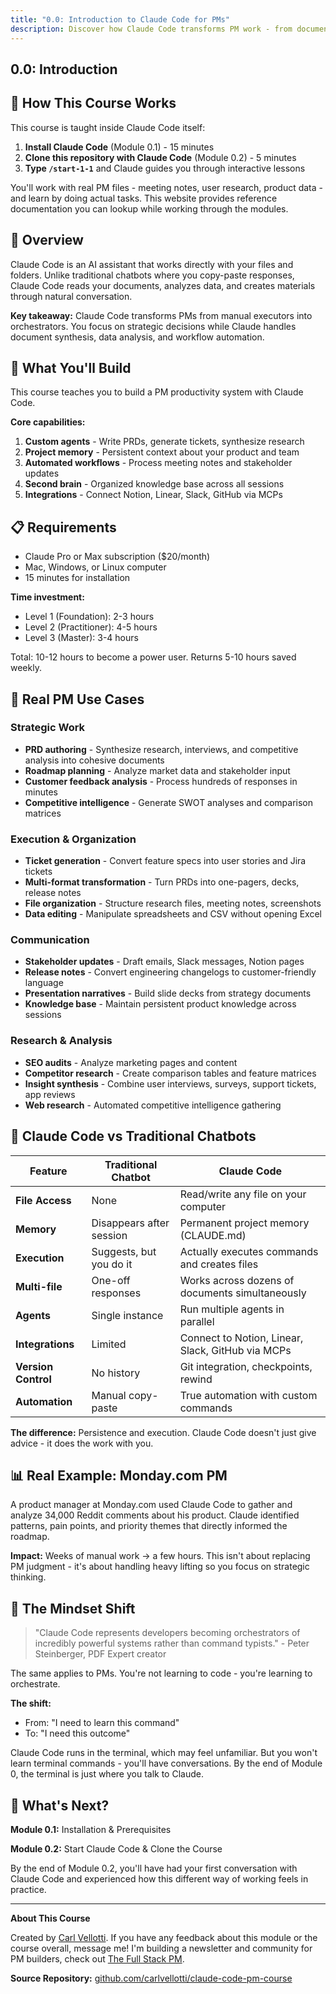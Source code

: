 ```yaml
---
title: "0.0: Introduction to Claude Code for PMs"
description: Discover how Claude Code transforms PM work - from documentation to data analysis
---
```


## 0.0: Introduction

## 🚀 How This Course Works

This course is taught inside Claude Code itself:

1. **Install Claude Code** (Module 0.1) - 15 minutes
2. **Clone this repository with Claude Code** (Module 0.2) - 5 minutes
3. **Type `/start-1-1`** and Claude guides you through interactive lessons

You'll work with real PM files - meeting notes, user research, product data - and learn by doing actual tasks. This website provides reference documentation you can lookup while working through the modules.

## 📖 Overview

Claude Code is an AI assistant that works directly with your files and folders. Unlike traditional chatbots where you copy-paste responses, Claude Code reads your documents, analyzes data, and creates materials through natural conversation.

**Key takeaway:** Claude Code transforms PMs from manual executors into orchestrators. You focus on strategic decisions while Claude handles document synthesis, data analysis, and workflow automation.


## 🎯 What You'll Build

This course teaches you to build a PM productivity system with Claude Code.

**Core capabilities:**
1. **Custom agents** - Write PRDs, generate tickets, synthesize research
2. **Project memory** - Persistent context about your product and team
3. **Automated workflows** - Process meeting notes and stakeholder updates
4. **Second brain** - Organized knowledge base across all sessions
5. **Integrations** - Connect Notion, Linear, Slack, GitHub via MCPs


## 📋 Requirements

- Claude Pro or Max subscription ($20/month)
- Mac, Windows, or Linux computer
- 15 minutes for installation

**Time investment:**
- Level 1 (Foundation): 2-3 hours
- Level 2 (Practitioner): 4-5 hours
- Level 3 (Master): 3-4 hours

Total: 10-12 hours to become a power user. Returns 5-10 hours saved weekly.


## 💼 Real PM Use Cases

### Strategic Work
- **PRD authoring** - Synthesize research, interviews, and competitive analysis into cohesive documents
- **Roadmap planning** - Analyze market data and stakeholder input
- **Customer feedback analysis** - Process hundreds of responses in minutes
- **Competitive intelligence** - Generate SWOT analyses and comparison matrices

### Execution & Organization
- **Ticket generation** - Convert feature specs into user stories and Jira tickets
- **Multi-format transformation** - Turn PRDs into one-pagers, decks, release notes
- **File organization** - Structure research files, meeting notes, screenshots
- **Data editing** - Manipulate spreadsheets and CSV without opening Excel

### Communication
- **Stakeholder updates** - Draft emails, Slack messages, Notion pages
- **Release notes** - Convert engineering changelogs to customer-friendly language
- **Presentation narratives** - Build slide decks from strategy documents
- **Knowledge base** - Maintain persistent product knowledge across sessions

### Research & Analysis
- **SEO audits** - Analyze marketing pages and content
- **Competitor research** - Create comparison tables and feature matrices
- **Insight synthesis** - Combine user interviews, surveys, support tickets, app reviews
- **Web research** - Automated competitive intelligence gathering


## 🔄 Claude Code vs Traditional Chatbots

| Feature | Traditional Chatbot | Claude Code |
|---------|---------------------|-------------|
| **File Access** | None | Read/write any file on your computer |
| **Memory** | Disappears after session | Permanent project memory (CLAUDE.md) |
| **Execution** | Suggests, but you do it | Actually executes commands and creates files |
| **Multi-file** | One-off responses | Works across dozens of documents simultaneously |
| **Agents** | Single instance | Run multiple agents in parallel |
| **Integrations** | Limited | Connect to Notion, Linear, Slack, GitHub via MCPs |
| **Version Control** | No history | Git integration, checkpoints, rewind |
| **Automation** | Manual copy-paste | True automation with custom commands |

**The difference:** Persistence and execution. Claude Code doesn't just give advice - it does the work with you.


## 📊 Real Example: Monday.com PM

A product manager at Monday.com used Claude Code to gather and analyze 34,000 Reddit comments about his product. Claude identified patterns, pain points, and priority themes that directly informed the roadmap.

**Impact:** Weeks of manual work → a few hours. This isn't about replacing PM judgment - it's about handling heavy lifting so you focus on strategic thinking.


## 🧠 The Mindset Shift

> "Claude Code represents developers becoming orchestrators of incredibly powerful systems rather than command typists." - Peter Steinberger, PDF Expert creator

The same applies to PMs. You're not learning to code - you're learning to orchestrate.

**The shift:**
- From: "I need to learn this command"
- To: "I need this outcome"

Claude Code runs in the terminal, which may feel unfamiliar. But you won't learn terminal commands - you'll have conversations. By the end of Module 0, the terminal is just where you talk to Claude.


## 🚀 What's Next?

**Module 0.1:** Installation & Prerequisites

**Module 0.2:** Start Claude Code & Clone the Course

By the end of Module 0.2, you'll have had your first conversation with Claude Code and experienced how this different way of working feels in practice.


---

**About This Course**

Created by [Carl Vellotti](https://www.linkedin.com/in/carlvellotti/). If you have any feedback about this module or the course overall, message me! I'm building a newsletter and community for PM builders, check out [The Full Stack PM](https://fullstack-pm.com/subscribe).

**Source Repository:** [github.com/carlvellotti/claude-code-pm-course](https://github.com/carlvellotti/claude-code-pm-course)
